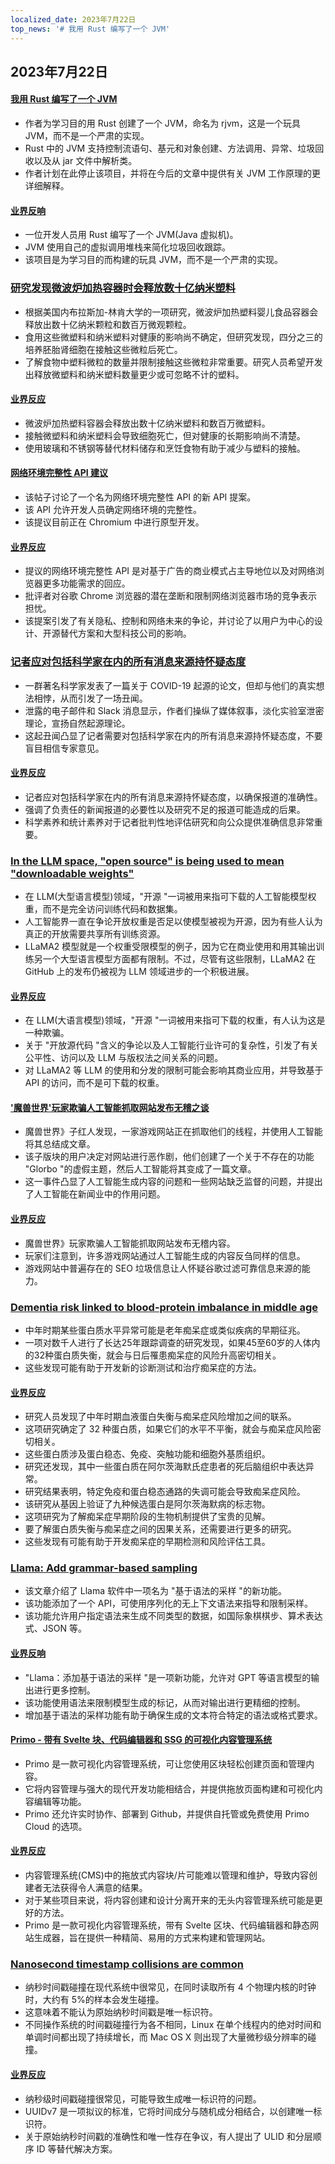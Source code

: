 ```yaml
---
localized_date: 2023年7月22日
top_news: '# 我用 Rust 编写了一个 JVM'
---
```




## 2023年7月22日

#### [我用 Rust 编写了一个 JVM](https://andreabergia.com/blog/2023/07/i-have-written-a-jvm-in-rust/)

- 作者为学习目的用 Rust 创建了一个 JVM，命名为 rjvm，这是一个玩具 JVM，而不是一个严肃的实现。
- Rust 中的 JVM 支持控制流语句、基元和对象创建、方法调用、异常、垃圾回收以及从 jar 文件中解析类。
- 作者计划在此停止该项目，并将在今后的文章中提供有关 JVM 工作原理的更详细解释。

#### [业界反响](http://news.ycombinator.com/item?id=36811554)

- 一位开发人员用 Rust 编写了一个 JVM(Java 虚拟机)。
- JVM 使用自己的虚拟调用堆栈来简化垃圾回收跟踪。
- 该项目是为学习目的而构建的玩具 JVM，而不是一个严肃的实现。

### [研究发现微波炉加热容器时会释放数十亿纳米塑料](https://news.unl.edu/newsrooms/today/article/nebraska-study-finds-billions-of-nanoplastics-released-when-microwaving/)

- 根据美国内布拉斯加-林肯大学的一项研究，微波炉加热塑料婴儿食品容器会释放出数十亿纳米颗粒和数百万微观颗粒。
- 食用这些微塑料和纳米塑料对健康的影响尚不确定，但研究发现，四分之三的培养胚胎肾细胞在接触这些微粒后死亡。
- 了解食物中塑料微粒的数量并限制接触这些微粒非常重要。研究人员希望开发出释放微塑料和纳米塑料数量更少或可忽略不计的塑料。

#### [业界反应](http://news.ycombinator.com/item?id=36809565)

- 微波炉加热塑料容器会释放出数十亿纳米塑料和数百万微塑料。
- 接触微塑料和纳米塑料会导致细胞死亡，但对健康的长期影响尚不清楚。
- 使用玻璃和不锈钢等替代材料储存和烹饪食物有助于减少与塑料的接触。

#### [网络环境完整性 API 建议](https://github.com/RupertBenWiser/Web-Environment-Integrity)

- 该帖子讨论了一个名为网络环境完整性 API 的新 API 提案。
- 该 API 允许开发人员确定网络环境的完整性。
- 该提议目前正在 Chromium 中进行原型开发。

#### [业界反应](http://news.ycombinator.com/item?id=36817305)

- 提议的网络环境完整性 API 是对基于广告的商业模式占主导地位以及对网络浏览器更多功能需求的回应。
- 批评者对谷歌 Chrome 浏览器的潜在垄断和限制网络浏览器市场的竞争表示担忧。
- 该提案引发了有关隐私、控制和网络未来的争论，并讨论了以用户为中心的设计、开源替代方案和大型科技公司的影响。

### [记者应对包括科学家在内的所有消息来源持怀疑态度](https://natesilver.substack.com/p/journalists-should-be-skeptical-of)

- 一群著名科学家发表了一篇关于 COVID-19 起源的论文，但却与他们的真实想法相悖，从而引发了一场丑闻。
- 泄露的电子邮件和 Slack 消息显示，作者们操纵了媒体叙事，淡化实验室泄密理论，宣扬自然起源理论。
- 这起丑闻凸显了记者需要对包括科学家在内的所有消息来源持怀疑态度，不要盲目相信专家意见。

#### [业界反应](http://news.ycombinator.com/item?id=36818896)

- 记者应对包括科学家在内的所有消息来源持怀疑态度，以确保报道的准确性。
- 强调了负责任的新闻报道的必要性以及研究不足的报道可能造成的后果。
- 科学素养和统计素养对于记者批判性地评估研究和向公众提供准确信息非常重要。

### [In the LLM space, "open source" is being used to mean "downloadable weights"](https://www.alessiofanelli.com/blog/llama2-isnt-open-source)

- 在 LLM(大型语言模型)领域，"开源 "一词被用来指可下载的人工智能模型权重，而不是完全访问训练代码和数据集。
- 人工智能界一直在争论开放权重是否足以使模型被视为开源，因为有些人认为真正的开放需要共享所有训练资源。
- LLaMA2 模型就是一个权重受限模型的例子，因为它在商业使用和用其输出训练另一个大型语言模型方面都有限制。不过，尽管有这些限制，LLaMA2 在 GitHub 上的发布仍被视为 LLM 领域进步的一个积极进展。

#### [业界反应](http://news.ycombinator.com/item?id=36815255)

- 在 LLM(大语言模型)领域，"开源 "一词被用来指可下载的权重，有人认为这是一种欺骗。
- 关于 "开放源代码 "含义的争论以及人工智能行业许可的复杂性，引发了有关公平性、访问以及 LLM 与版权法之间关系的问题。
- 对 LLaMA2 等 LLM 的使用和分发的限制可能会影响其商业应用，并导致基于 API 的访问，而不是可下载的权重。

#### ['魔兽世界'玩家欺骗人工智能抓取网站发布无稽之谈](https://www.forbes.com/sites/paultassi/2023/07/21/world-of-warcraft-players-trick-ai-scraping-games-website-into-publishing-nonsense/)

- 魔兽世界》子红人发现，一家游戏网站正在抓取他们的线程，并使用人工智能将其总结成文章。
- 该子版块的用户决定对网站进行恶作剧，他们创建了一个关于不存在的功能 "Glorbo "的虚假主题，然后人工智能将其变成了一篇文章。
- 这一事件凸显了人工智能生成内容的问题和一些网站缺乏监督的问题，并提出了人工智能在新闻业中的作用问题。

#### [业界反应](http://news.ycombinator.com/item?id=36815744)

- 魔兽世界》玩家欺骗人工智能抓取网站发布无稽内容。
- 玩家们注意到，许多游戏网站通过人工智能生成的内容反刍同样的信息。
- 游戏网站中普遍存在的 SEO 垃圾信息让人怀疑谷歌过滤可靠信息来源的能力。

### [Dementia risk linked to blood-protein imbalance in middle age](https://www.nature.com/articles/d41586-023-02374-2)

- 中年时期某些蛋白质水平异常可能是老年痴呆症或类似疾病的早期征兆。
- 一项对数千人进行了长达25年跟踪调查的研究发现，如果45至60岁的人体内的32种蛋白质失衡，就会与日后罹患痴呆症的风险升高密切相关。
- 这些发现可能有助于开发新的诊断测试和治疗痴呆症的方法。

#### [业界反应](http://news.ycombinator.com/item?id=36813564)

- 研究人员发现了中年时期血液蛋白失衡与痴呆症风险增加之间的联系。
- 这项研究确定了 32 种蛋白质，如果它们的水平不平衡，就会与痴呆症风险密切相关。
- 这些蛋白质涉及蛋白稳态、免疫、突触功能和细胞外基质组织。
- 研究还发现，其中一些蛋白质在阿尔茨海默氏症患者的死后脑组织中表达异常。
- 研究结果表明，特定免疫和蛋白稳态通路的失调可能会导致痴呆症风险。
- 该研究从基因上验证了九种候选蛋白是阿尔茨海默病的标志物。
- 这项研究为了解痴呆症早期阶段的生物机制提供了宝贵的见解。
- 要了解蛋白质失衡与痴呆症之间的因果关系，还需要进行更多的研究。
- 这些发现有可能有助于开发痴呆症的早期检测和风险评估工具。

### [Llama: Add grammar-based sampling](https://github.com/ggerganov/llama.cpp/pull/1773)

- 该文章介绍了 Llama 软件中一项名为 "基于语法的采样 "的新功能。
- 该功能添加了一个 API，可使用序列化的无上下文语法来指导和限制采样。
- 该功能允许用户指定语法来生成不同类型的数据，如国际象棋棋步、算术表达式、JSON 等。

#### [业界反响](http://news.ycombinator.com/item?id=36819906)

- "Llama：添加基于语法的采样 "是一项新功能，允许对 GPT 等语言模型的输出进行更多控制。
- 该功能使用语法来限制模型生成的标记，从而对输出进行更精细的控制。
- 增加基于语法的采样功能有助于确保生成的文本符合特定的语法或格式要求。

#### [Primo - 带有 Svelte 块、代码编辑器和 SSG 的可视化内容管理系统](https://primocms.org)

- Primo 是一款可视化内容管理系统，可让您使用区块轻松创建页面和管理内容。
- 它将内容管理与强大的现代开发功能相结合，并提供拖放页面构建和可视化内容编辑等功能。
- Primo 还允许实时协作、部署到 Github，并提供自托管或免费使用 Primo Cloud 的选项。

#### [业界反应](http://news.ycombinator.com/item?id=36813086)

- 内容管理系统(CMS)中的拖放式内容块/片可能难以管理和维护，导致内容创建者无法获得令人满意的结果。
- 对于某些项目来说，将内容创建和设计分离开来的无头内容管理系统可能是更好的方法。
- Primo 是一款可视化内容管理系统，带有 Svelte 区块、代码编辑器和静态网站生成器，旨在提供一种精简、易用的方式来构建和管理网站。

### [Nanosecond timestamp collisions are common](https://www.evanjones.ca/nanosecond-collisions.html)

- 纳秒时间戳碰撞在现代系统中很常见，在同时读取所有 4 个物理内核的时钟时，大约有 5%的样本会发生碰撞。
- 这意味着不能认为原始纳秒时间戳是唯一标识符。
- 不同操作系统的时间戳碰撞行为各不相同，Linux 在单个线程内的绝对时间和单调时间都出现了持续增长，而 Mac OS X 则出现了大量微秒级分辨率的碰撞。

#### [业界反应](http://news.ycombinator.com/item?id=36810818)

- 纳秒级时间戳碰撞很常见，可能导致生成唯一标识符的问题。
- UUIDv7 是一项拟议的标准，它将时间成分与随机成分相结合，以创建唯一标识符。
- 关于原始纳秒时间戳的准确性和唯一性存在争议，有人提出了 ULID 和分层顺序 ID 等替代解决方案。


